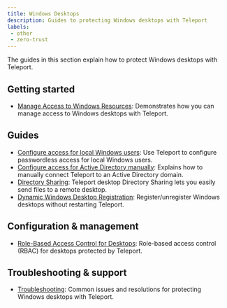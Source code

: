 ```yaml
---
title: Windows Desktops
description: Guides to protecting Windows desktops with Teleport
labels:
 - other
 - zero-trust
---
```


The guides in this section explain how to protect Windows desktops with
Teleport.

## Getting started

- [Manage Access to Windows Resources](./introduction.mdx): Demonstrates how you can manage access to Windows desktops with Teleport.

## Guides

- [Configure access for local Windows users](./getting-started.mdx): Use Teleport to configure passwordless access for local Windows users.
- [Configure access for Active Directory manually](./active-directory.mdx): Explains how to manually connect Teleport to an Active Directory domain.
- [Directory Sharing](./directory-sharing.mdx): Teleport desktop Directory Sharing lets you easily send files to a remote desktop.
- [Dynamic Windows Desktop Registration](./dynamic-registration.mdx): Register/unregister Windows desktops without restarting Teleport.

## Configuration & management

- [Role-Based Access Control for Desktops](./rbac.mdx): Role-based access control (RBAC) for desktops protected by Teleport.

## Troubleshooting & support

- [Troubleshooting](./troubleshooting.mdx): Common issues and resolutions for
  protecting Windows desktops with Teleport.
